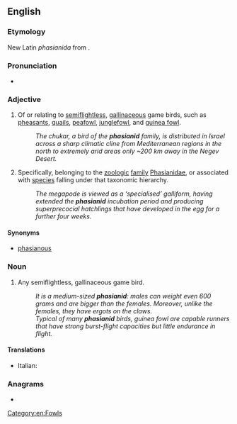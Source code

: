 ==English==

===Etymology===
New Latin ''phasianida'' from {{der|en|la|phasianus||pheasant}}.

===Pronunciation===
* {{IPA|en|/fay-shuh-nid/}}

===Adjective===
{{en-adj}}

# Of or relating to [[semiflightless]], [[gallinaceous]] game birds, such as [[pheasant]]s, [[quail]]s, [[peafowl]], [[junglefowl]], and [[guinea fowl]].
#: ''The chukar, a bird of the '''phasianid''' family, is distributed in Israel across a sharp climatic cline from Mediterranean regions in the north to extremely arid areas only ~200 km away in the Negev Desert.''
# Specifically, belonging to the [[zoologic]] [[family]] [[Phasianidae]], or associated with [[species]] falling under that taxonomic hierarchy.
#: ''The megapode is viewed as a ‘specialised’ galliform, having extended the '''phasianid''' incubation period and producing superprecocial hatchlings that have developed in the egg for a further four weeks.''

====Synonyms====
* {{sense|belonging to the Phasianidae}} [[phasianous]]

===Noun===
{{en-noun}}

# Any semiflightless, gallinaceous game bird.
#: ''It is a medium-sized '''phasianid''': males can weight even 600 grams and are bigger than the females. Moreover, unlike the females, they have ergots on the claws.''
#: ''Typical of many '''phasianid''' birds, guinea fowl are capable runners that have strong burst-flight capacities but little endurance in flight.''

====Translations====
{{trans-top|semiflightless, gallinaceous game bird}}
* Italian: {{t|it|fasianide|m}}
{{trans-mid}}
{{trans-bottom}}

===Anagrams===
* {{anagrams|en|a=aadhiinps|aphidians}}

[[Category:en:Fowls]]